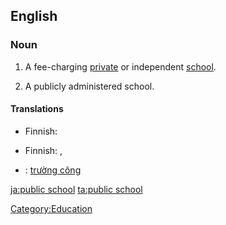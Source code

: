 ==English==

===Noun===
{{en-noun|sg=[[public]] [[school]]}}

# {{UK}} A fee-charging [[private]] or independent [[school]].
# {{North America}} A publicly administered school.

====Translations====
{{trans-top|private school}}
*Finnish: {{t-|fi|yksityiskoulu}}
{{trans-bottom}}

{{trans-top|publicly administered school}}
*Finnish: {{t+|fi|yleinen}} {{t+|fi|koulu}},  {{t+|fi|peruskoulu}}
{{trans-bottom}}

{{ttbc-top}}
*{{ttbc|Vietnamese}}: [[trường công]]
{{trans-bottom}}

[[Category:Education]]

[[ja:public school]]
[[ta:public school]]